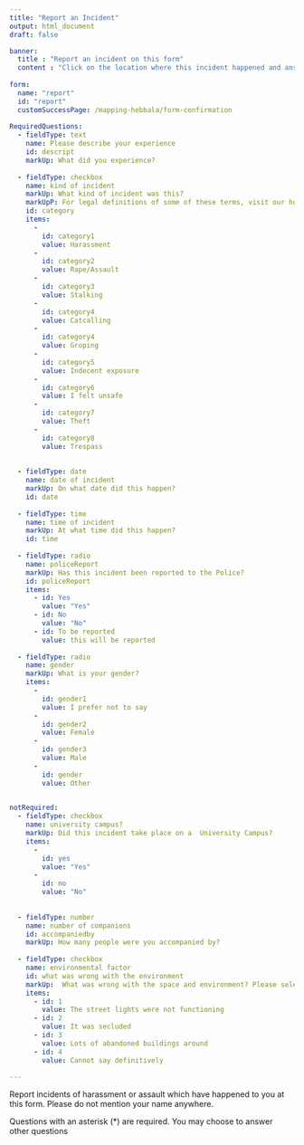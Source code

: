 ```yaml
--- 
title: "Report an Incident"
output: html_document
draft: false 

banner:
  title : "Report an incident on this form"
  content : "Click on the location where this incident happened and answer these questions"
    
form:  
  name: "report"
  id: "report"
  customSuccessPage: /mapping-hebbala/form-confirmation
    
RequiredQuestions: 
  - fieldType: text
    name: Please describe your experience
    id: descript
    markUp: What did you experience?
    
  - fieldType: checkbox
    name: kind of incident
    markUp: What kind of incident was this?
    markUpP: For legal definitions of some of these terms, visit our home page. 
    id: category 
    items:
      - 
        id: category1
        value: Harassment
      - 
        id: category2
        value: Rape/Assault
      - 
        id: category3 
        value: Stalking
      - 
        id: category4 
        value: Catcalling
      - 
        id: category4
        value: Groping
      -
        id: category5
        value: Indecent exposure
      -
        id: category6
        value: I felt unsafe
      -
        id: category7
        value: Theft
      - 
        id: category8
        value: Trespass
        
  
  - fieldType: date
    name: date of incident
    markUp: On what date did this happen?
    id: date
  
  - fieldType: time
    name: time of incident
    markUp: At what time did this happen?
    id: time
  
  - fieldType: radio
    name: policeReport
    markUp: Has this incident been reported to the Police?
    id: policeReport
    items:
      - id: Yes
        value: "Yes"
      - id: No
        value: "No"
      - id: To be reported
        value: this will be reported
         
  - fieldType: radio
    name: gender
    markUp: What is your gender?
    items: 
      -
        id: gender1
        value: I prefer not to say
      -
        id: gender2
        value: Female
      -
        id: gender3
        value: Male
      -
        id: gender
        value: Other

  
notRequired:
  - fieldType: checkbox
    name: university campus?
    markUp: Did this incident take place on a  University Campus?
    items: 
      - 
        id: yes
        value: "Yes"
      - 
        id: no
        value: "No"
 
  
  - fieldType: number
    name: number of companions
    id: accompaniedby
    markUp: How many people were you accompanied by?
  
  - fieldType: checkbox
    name: environmental factor
    id: what was wrong with the environment
    markUp:  What was wrong with the space and environment? Please select all the options you think are relevant
    items: 
      - id: 1
        value: The street lights were not functioning
      - id: 2
        value: It was secluded
      - id: 3
        value: Lots of abandoned buildings around
      - id: 4
        value: Cannot say definitively
  
---
```



 
Report incidents of harassment or assault which have happened to you at this form. Please do not mention your name anywhere.

Questions with an asterisk (*) are required. You may choose to answer other questions
